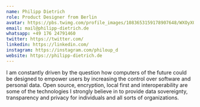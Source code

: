 ```yaml
---
name: Philipp Dietrich
role: Product Designer from Berlin
avatar: https://pbs.twimg.com/profile_images/1083653159178907648/WXOyXOWJ_400x400.jpg
email: mail@philipp-dietrich.de
whatsapp: +49 176 24791460
twitter: https://twitter.com/
linkedin: https://linkedin.com/
instagram: https://instagram.com/philoup_d
website: https://philipp-dietrich.de
---
```


I am constantly driven by the question how computers of the future could be designed to empower users by increasing the control over software and personal data. Open source, encryption, local first and interoperability are some of the technologies I strongly believe in to provide data sovereignty, transparency and privacy for individuals and all sorts of organizations.
